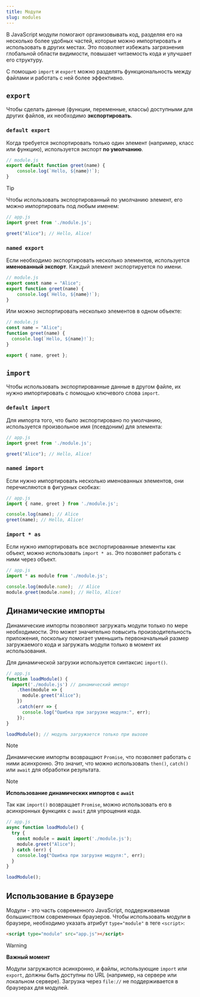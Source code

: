 ```yaml
---
title: Модули
slug: modules
---
```


В JavaScript модули помогают организовывать код, разделяя его на несколько более удобных частей, которые можно импортировать и использовать в других местах. Это позволяет избежать загрязнения глобальной области видимости, повышает читаемость кода и улучшает его структуру.

С помощью `import` и `export` можно разделять функциональность между файлами и работать с ней более эффективно.

## `export`

Чтобы сделать данные (функции, переменные, классы) доступными для других файлов, их необходимо **экспортировать**.

### `default export`

Когда требуется экспортировать только один элемент (например, класс или функцию), используется экспорт **по умолчанию**.

```js
// module.js
export default function greet(name) {
	console.log(`Hello, ${name}!`);
}
```

> [!TIP]
> 
> Чтобы использовать экспортированный по умолчанию элемент, его можно импортировать под любым именем:
> 
> ```js
> // app.js
> import greet from './module.js';
> 
> greet("Alice"); // Hello, Alice!
> ```

### `named export`

Если необходимо экспортировать несколько элементов, используется **именованный экспорт**. Каждый элемент экспортируется по имени.

```js
// module.js
export const name = "Alice";
export function greet(name) {
	console.log(`Hello, ${name}!`);
}
```

Или можно экспортировать несколько элементов в одном объекте:

```js
// module.js
const name = "Alice";
function greet(name) {
  console.log(`Hello, ${name}!`);
}

export { name, greet };
```

## `import`

Чтобы использовать экспортированные данные в другом файле, их нужно импортировать с помощью ключевого слова `import`.

### `default import`

Для импорта того, что было экспортировано по умолчанию, используется произвольное имя (псевдоним) для элемента:

```js
// app.js
import greet from './module.js';

greet("Alice"); // Hello, Alice!
```

### `named import`

Если нужно импортировать несколько именованных элементов, они перечисляются в фигурных скобках:

```js
// app.js
import { name, greet } from './module.js';

console.log(name); // Alice
greet(name); // Hello, Alice!
```

### `import * as`

Если нужно импортировать все экспортированные элементы как объект, можно использовать `import * as`. Это позволяет работать с ними через объект.

```js
// app.js
import * as module from './module.js';

console.log(module.name);  // Alice
module.greet(module.name); // Hello, Alice!
```

## Динамические импорты

Динамические импорты позволяют загружать модули только по мере необходимости. Это может значительно повысить производительность приложения, поскольку помогает уменьшить первоначальный размер загружаемого кода и загружать модули только в момент их использования.

Для динамической загрузки используется синтаксис `import()`.

```js
// app.js
function loadModule() {
  import('./module.js') // динамический импорт
    .then(module => {
      module.greet("Alice");
    })
    .catch(err => {
      console.log("Ошибка при загрузке модуля:", err);
    });
}

loadModule(); // модуль загружается только при вызове
```

> [!NOTE]
> 
> Динамические импорты возвращают `Promise`, что позволяет работать с ними асинхронно. Это значит, что можно использовать `then()`, `catch()` или `await` для обработки результата.

> [!NOTE]
> 
> **Использование динамических импортов с `await`**
> 
> Так как `import()` возвращает `Promise`, можно использовать его в асинхронных функциях с `await` для упрощения кода.
> 
> ```js
> // app.js
> async function loadModule() {
>   try {
>     const module = await import('./module.js');
>     module.greet("Alice");
>   } catch (err) {
>     console.log("Ошибка при загрузке модуля:", err);
>   }
> }
> 
> loadModule();
> ```

## Использование в браузере

Модули - это часть современного JavaScript, поддерживаемая большинством современных браузеров. Чтобы использовать модули в браузере, необходимо указать атрибут `type="module"` в теге `<script>`:

```html
<script type="module" src="app.js"></script>
```

> [!WARNING]
> 
> **Важный момент**
> 
> Модули загружаются асинхронно, и файлы, использующие `import` или `export`, должны быть доступны по URL (например, на сервере или локальном сервере). Загрузка через `file://` не поддерживается в браузерах для модулей.